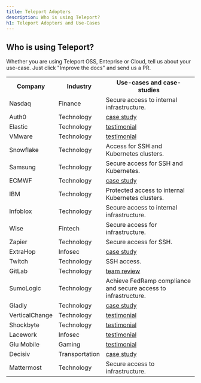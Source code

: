```yaml
---
title: Teleport Adopters
description: Who is using Teleport?
h1: Teleport Adopters and Use-Cases
---
```


## Who is using Teleport?

Whether you are using Teleport OSS, Enteprise or Cloud, tell us about your use-case.
Just click "Improve the docs" and send us a PR.

<table>
<tr>
  <th>Company</th>
  <th>Industry</th>
  <th>Use-cases and case-studies</th>
</tr>
<tr>
  <td>Nasdaq</td>
  <td>Finance</td>
  <td>Secure access to internal infrastructure.</td>
</tr>
<tr>
  <td>Auth0</td>
  <td>Technology</td>
  <td><a href="https://goteleport.com/case-study/auth0/">case study</a></td>
</tr>
<tr>
  <td>Elastic</td>
  <td>Technology</td>
  <td><a href="https://goteleport.com/case-study/elastic-testimonial/">testimonial</a></td>
</tr>
<tr>
  <td>VMware</td>
  <td>Technology</td>
  <td><a href="https://goteleport.com/case-study/vmware-testimonial/">testimonial</a></td>
</tr>
<tr>
  <td>Snowflake</td>
  <td>Technology</td>
  <td>Access for SSH and Kubernetes clusters.</td>
</tr>
<tr>
  <td>Samsung</td>
  <td>Technology</td>
  <td>Secure access for SSH and Kubernetes.</td>
</tr>
<tr>
  <td>ECMWF</td>
  <td>Technology</td>
  <td><a href="https://goteleport.com/case-study/ecmwf/">case study</a></td>
</tr>
<tr>
  <td>IBM</td>
  <td>Technology</td>
  <td>Protected access to internal Kubernetes clusters.</td>
</tr>
<tr>
  <td>Infoblox</td>
  <td>Technology</td>
  <td>Secure access to internal infrastructure.</td>
</tr>
<tr>
  <td>Wise</td>
  <td>Fintech</td>
  <td>Secure access for infrastructure.</td>
</tr>
<tr>
  <td>Zapier</td>
  <td>Technology</td>
  <td>Secure access for SSH.</td>
</tr>
<tr>
  <td>ExtraHop</td>
  <td>Infosec</td>
  <td><a href="https://goteleport.com/case-study/extrahop/">case study</a></td>
</tr>
<tr>
  <td>Twitch</td>
  <td>Technology</td>
  <td>SSH access.</td>
</tr>
<tr>
  <td>GitLab</td>
  <td>Technology</td>
  <td><a href="https://gitlab.com/gitlab-com/gl-infra/infrastructure/-/issues/11568#note_451982812">team review</a></td>
</tr>
<tr>
  <td>SumoLogic</td>
  <td>Technology</td>
  <td>Achieve FedRamp compliance and secure access to infrastructure.</td>
</tr>
<tr>
  <td>Gladly</td>
  <td>Technology</td>
  <td><a href="https://goteleport.com/case-study/gladly/">case study</a></td>
</tr>
<tr>
  <td>VerticalChange</td>
  <td>Technology</td>
  <td><a href="https://goteleport.com/case-study/verticalchange-testimonial/">testimonial</a></td>
</tr>
<tr>
  <td>Shockbyte</td>
  <td>Technology</td>
  <td><a href="https://goteleport.com/case-study/shockbyte-testimonial/">testimonial</a></td>
</tr>
<tr>
  <td>Lacework</td>
  <td>Infosec</td>
  <td><a href="https://goteleport.com/case-study/lacework-testimonial/">testimonial</a></td>
</tr>
<tr>
  <td>Glu Mobile</td>
  <td>Gaming</td>
  <td><a href="https://goteleport.com/case-study/glumobile-testimonial/">testimonial</a></td>
</tr>
<tr>
  <td>Decisiv</td>
  <td>Transportation</td>
  <td><a href="https://goteleport.com/case-study/decisiv/">case study</a></td>
</tr>
<tr>
  <td>Mattermost</td>
  <td>Technology</td>
  <td>Secure access to infrastructure.</td>
</tr>
</table>
